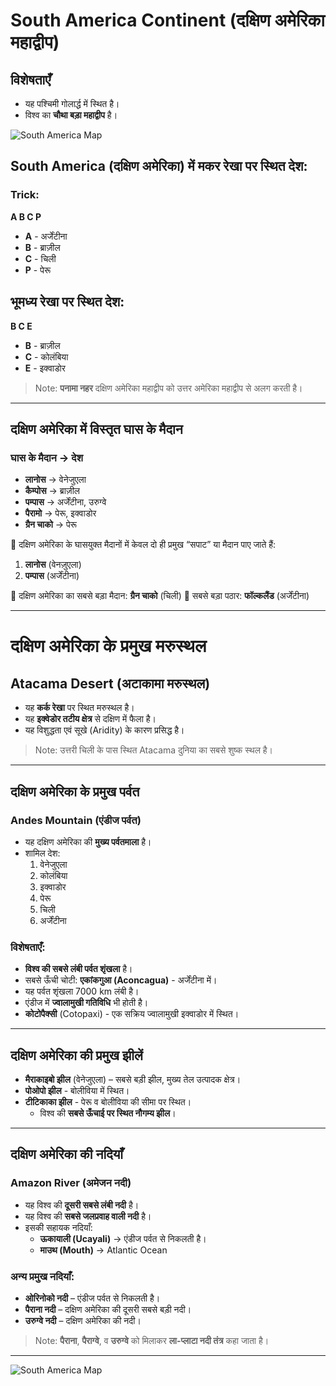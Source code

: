 # South America Continent (दक्षिण अमेरिका महाद्वीप)

## विशेषताएँ
- यह पश्चिमी गोलार्द्ध में स्थित है।
- विश्व का **चौथा बड़ा महाद्वीप** है।

![South America Map](https://www.worldatlas.com/r/w750/maps/sa/physical.png)


## South America (दक्षिण अमेरिका) में मकर रेखा पर स्थित देश:

### Trick:
**A B C P**
- **A** - अर्जेंटीना
- **B** - ब्राज़ील
- **C** - चिली
- **P** - पेरू

## भूमध्य रेखा पर स्थित देश:
**B C E**
- **B** - ब्राज़ील
- **C** - कोलंबिया
- **E** - इक्वाडोर

> Note: **पनामा नहर** दक्षिण अमेरिका महाद्वीप को उत्तर अमेरिका महाद्वीप से अलग करती है।

---

## दक्षिण अमेरिका में विस्तृत घास के मैदान

### घास के मैदान → देश
- **लानोस** → वेनेजुएला
- **कैम्पोस** → ब्राज़ील
- **पम्पास** → अर्जेंटीना, उरुग्वे
- **पैरामो** → पेरू, इक्वाडोर
- **ग्रैन चाको** → पेरू

🔹 दक्षिण अमेरिका के घासयुक्त मैदानों में केवल दो ही प्रमुख “सपाट” या मैदान पाए जाते हैं:
1. **लानोस** (वेनज़ुएला)
2. **पम्पास** (अर्जेंटीना)

🔹 दक्षिण अमेरिका का सबसे बड़ा मैदान: **ग्रैन चाको** (चिली)
🔹 सबसे बड़ा पठार: **फॉल्कलैंड** (अर्जेंटीना)

---

# दक्षिण अमेरिका के प्रमुख मरुस्थल

## Atacama Desert (अटाकामा मरुस्थल)
- यह **कर्क रेखा** पर स्थित मरुस्थल है।
- यह **इक्वेडोर तटीय क्षेत्र** से दक्षिण में फैला है।
- यह विशुद्धता एवं सूखे (Aridity) के कारण प्रसिद्ध है।

> Note: उत्तरी चिली के पास स्थित Atacama दुनिया का सबसे शुष्क स्थल है।

---

## दक्षिण अमेरिका के प्रमुख पर्वत

### Andes Mountain (एंडीज पर्वत)
- यह दक्षिण अमेरिका की **मुख्य पर्वतमाला** है।
- शामिल देश:
  1. वेनेजुएला
  2. कोलंबिया
  3. इक्वाडोर
  4. पेरू
  5. चिली
  6. अर्जेंटीना

### विशेषताएँ:
- **विश्व की सबसे लंबी पर्वत शृंखला** है।
- सबसे ऊँची चोटी: **एकांकगुआ (Aconcagua)** - अर्जेंटीना में।
- यह पर्वत शृंखला 7000 km लंबी है।
- एंडीज में **ज्वालामुखी गतिविधि** भी होती है।
- **कोटोपैक्सी** (Cotopaxi) - एक सक्रिय ज्वालामुखी इक्वाडोर में स्थित।

---

## दक्षिण अमेरिका की प्रमुख झीलें

- **मैराकाइबो झील** (वेनेजुएला) – सबसे बड़ी झील, मुख्य तेल उत्पादक क्षेत्र।
- **पोओपो झील** - बोलीविया में स्थित।
- **टीटिकाका झील** - पेरू व बोलीविया की सीमा पर स्थित।  
  - विश्व की **सबसे ऊँचाई पर स्थित नौगम्य झील**।

---

## दक्षिण अमेरिका की नदियाँ

### Amazon River (अमेजन नदी)
- यह विश्व की **दूसरी सबसे लंबी नदी** है।
- यह विश्व की **सबसे जलप्रवाह वाली नदी** है।
- इसकी सहायक नदियाँ:
  - **ऊकायाली (Ucayali)** → एंडीज पर्वत से निकलती है।
  - **माउथ (Mouth)** → Atlantic Ocean

### अन्य प्रमुख नदियाँ:
- **ओरिनोको नदी** – एंडीज पर्वत से निकलती है।
- **पैराना नदी** – दक्षिण अमेरिका की दूसरी सबसे बड़ी नदी।
- **उरुग्वे नदी** – दक्षिण अमेरिका की नदी।

> Note: **पैराना**, **पैराग्वे**, व **उरुग्वे** को मिलाकर **ला-प्लाटा नदी तंत्र** कहा जाता है।

---

![South America Map](https://www.worldatlas.com/maps/sa/bodies-of-water.png)

